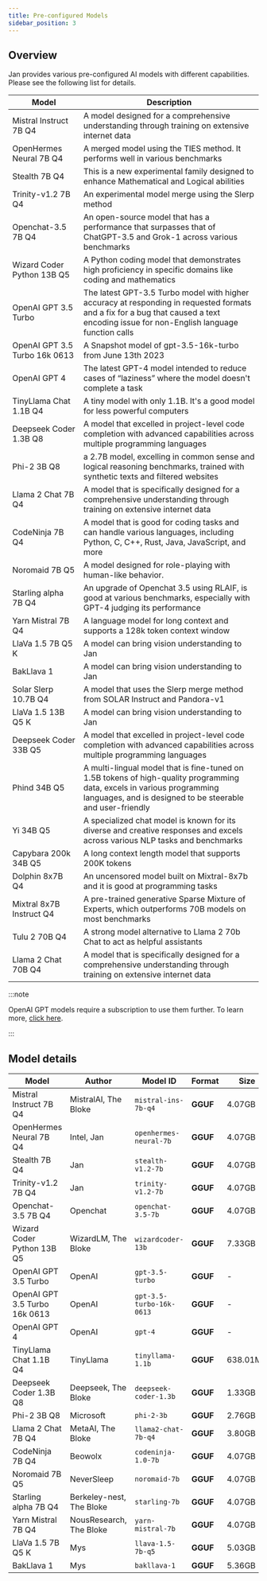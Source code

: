 ```yaml
---
title: Pre-configured Models
sidebar_position: 3
---
```


<head>
    <title>Pre-configured Models - Jan Guides</title>
    <meta name="description" content="Explore the various pre-configured AI models available in Jan, along with their descriptions, authors, model IDs, formats, and sizes."/>
    <meta name="keywords" content="Jan AI, Jan, pre-configured models, Mistral Instruct, OpenHermes Neural, Stealth, Trinity, Openchat, Wizard Coder Python, OpenAI GPT, TinyLlama Chat, Deepseek Coder, Phi-2, Llama 2 Chat, CodeNinja, Noromaid, Starling, Yarn Mistral, LlaVa, BakLlava"/>
    <meta property="og:title" content="Pre-configured Models - Jan Guides"/>
    <meta property="og:description" content="Explore the various pre-configured AI models available in Jan, along with their descriptions, authors, model IDs, formats, and sizes."/>
    <meta property="og:url" content="https://jan.ai/guides/pre-configured-models"/>
    <meta name="twitter:card" content="summary"/>
    <meta name="twitter:title" content="Pre-configured Models - Jan Guides"/>
    <meta name="twitter:description" content="Explore the various pre-configured AI models available in Jan, along with their descriptions, authors, model IDs, formats, and sizes."/>
</head>

## Overview

Jan provides various pre-configured AI models with different capabilities. Please see the following list for details.

| Model | Description |
| ----- | ----------- |
| Mistral Instruct 7B Q4 | A model designed for a comprehensive understanding through training on extensive internet data |
| OpenHermes Neural 7B Q4 | A merged model using the TIES method. It performs well in various benchmarks |
| Stealth 7B Q4 | This is a new experimental family designed to enhance Mathematical and Logical abilities |
| Trinity-v1.2 7B Q4 | An experimental model merge using the Slerp method |
| Openchat-3.5 7B Q4 | An open-source model that has a performance that surpasses that of ChatGPT-3.5 and Grok-1 across various benchmarks |
| Wizard Coder Python 13B Q5 | A Python coding model that demonstrates high proficiency in specific domains like coding and mathematics |
| OpenAI GPT 3.5 Turbo | The latest GPT-3.5 Turbo model with higher accuracy at responding in requested formats and a fix for a bug that caused a text encoding issue for non-English language function calls |
| OpenAI GPT 3.5 Turbo 16k 0613 | A Snapshot model of gpt-3.5-16k-turbo from June 13th 2023 |
| OpenAI GPT 4 | The latest GPT-4 model intended to reduce cases of “laziness” where the model doesn't complete a task |
| TinyLlama Chat 1.1B Q4 | A tiny model with only 1.1B. It's a good model for less powerful computers |
| Deepseek Coder 1.3B Q8 | A model that excelled in project-level code completion with advanced capabilities across multiple programming languages |
| Phi-2 3B Q8 | a 2.7B model, excelling in common sense and logical reasoning benchmarks, trained with synthetic texts and filtered websites |
| Llama 2 Chat 7B Q4 | A model that is specifically designed for a comprehensive understanding through training on extensive internet data |
| CodeNinja 7B Q4 | A model that is good for coding tasks and can handle various languages, including Python, C, C++, Rust, Java, JavaScript, and more |
| Noromaid 7B Q5 | A model designed for role-playing with human-like behavior. |
| Starling alpha 7B Q4 | An upgrade of Openchat 3.5 using RLAIF, is good at various benchmarks, especially with GPT-4 judging its performance |
| Yarn Mistral 7B Q4 | A language model for long context and supports a 128k token context window |
| LlaVa 1.5 7B Q5 K | A model can bring vision understanding to Jan |
| BakLlava 1 | A model can bring vision understanding to Jan |
| Solar Slerp 10.7B Q4 | A model that uses the Slerp merge method from SOLAR Instruct and Pandora-v1 |
| LlaVa 1.5 13B Q5 K | A model can bring vision understanding to Jan |
| Deepseek Coder 33B Q5 | A model that excelled in project-level code completion with advanced capabilities across multiple programming languages |
| Phind 34B Q5 | A multi-lingual model that is fine-tuned on 1.5B tokens of high-quality programming data, excels in various programming languages, and is designed to be steerable and user-friendly |
| Yi 34B Q5 | A specialized chat model is known for its diverse and creative responses and excels across various NLP tasks and benchmarks |
| Capybara 200k 34B Q5 | A long context length model that supports 200K tokens |
| Dolphin 8x7B Q4 | An uncensored model built on Mixtral-8x7b and it is good at programming tasks |
| Mixtral 8x7B Instruct Q4 | A pre-trained generative Sparse Mixture of Experts, which outperforms 70B models on most benchmarks |
| Tulu 2 70B Q4 | A strong model alternative to Llama 2 70b Chat to act as helpful assistants |
| Llama 2 Chat 70B Q4 |  A model that is specifically designed for a comprehensive understanding through training on extensive internet data |

:::note

OpenAI GPT models require a subscription to use them further. To learn more, [click here](https://openai.com/pricing).

:::

## Model details

| Model | Author | Model ID | Format | Size |
| ----- | ------ | -------- | ------ | ---- |
| Mistral Instruct 7B Q4 | MistralAI, The Bloke | `mistral-ins-7b-q4` | **GGUF** | 4.07GB |
| OpenHermes Neural 7B Q4 | Intel, Jan | `openhermes-neural-7b` | **GGUF** | 4.07GB |
| Stealth 7B Q4 | Jan | `stealth-v1.2-7b` | **GGUF** | 4.07GB |
| Trinity-v1.2 7B Q4 | Jan | `trinity-v1.2-7b` | **GGUF** | 4.07GB |
| Openchat-3.5 7B Q4 | Openchat | `openchat-3.5-7b` | **GGUF** | 4.07GB |
| Wizard Coder Python 13B Q5 | WizardLM, The Bloke | `wizardcoder-13b` | **GGUF** | 7.33GB | - |
| OpenAI GPT 3.5 Turbo | OpenAI | `gpt-3.5-turbo` | **GGUF** | - |
| OpenAI GPT 3.5 Turbo 16k 0613 | OpenAI | `gpt-3.5-turbo-16k-0613` | **GGUF** | - |
| OpenAI GPT 4 | OpenAI | `gpt-4` | **GGUF** | - |
| TinyLlama Chat 1.1B Q4 | TinyLlama | `tinyllama-1.1b` | **GGUF** | 638.01MB |
| Deepseek Coder 1.3B Q8 | Deepseek, The Bloke | `deepseek-coder-1.3b` | **GGUF** | 1.33GB |
| Phi-2 3B Q8 | Microsoft | `phi-2-3b` | **GGUF** | 2.76GB |
| Llama 2 Chat 7B Q4 | MetaAI, The Bloke | `llama2-chat-7b-q4` | **GGUF** | 3.80GB |
| CodeNinja 7B Q4 | Beowolx | `codeninja-1.0-7b` | **GGUF** | 4.07GB |
| Noromaid 7B Q5 | NeverSleep | `noromaid-7b` | **GGUF** | 4.07GB |
| Starling alpha 7B Q4 | Berkeley-nest, The Bloke | `starling-7b` | **GGUF** | 4.07GB |
| Yarn Mistral 7B Q4 | NousResearch, The Bloke | `yarn-mistral-7b` | **GGUF** | 4.07GB |
| LlaVa 1.5 7B Q5 K | Mys | `llava-1.5-7b-q5` | **GGUF** | 5.03GB |
| BakLlava 1 | Mys | `bakllava-1` | **GGUF** | 5.36GB |
